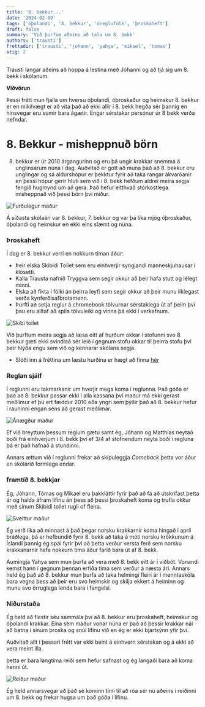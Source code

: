 ```yaml
---
title: '8. bekkur...'
date: '2024-02-09'
tags: ['óþolandi', '8. bekkur', 'óreglufólk', 'þroskaheft']
draft: false
summary: 'Við þurfum aðeins að tala um 8. bekk'
authors: ['trausti']
frettadir: ['trausti', 'johann', 'yahya', 'mikael', 'tomas']
stig: 2
---
```



Trausti langar aðeins að hoppa á lestina með Jóhanni og að tjá sig um 8. bekk í skólanum.


**Viðvörun** 

Þessi frétt mun fjalla um hversu óþolandi, óþroskaður og heimskur 8. bekkur er en mikilvægt er að vita það
að ekki allir í 8. bekk hegða sér þannig en hinsvegar eru sumir bara ágætir.
Engar sérstakar persónur úr 8 bekk verða nefndar.


<TOCInline toc={props.toc} asDisclosure />


# 8. Bekkur - misheppnuð börn


8. bekkur er úr 2010 árgangurinn og eru þá ungir krakkar snemma á unglinsárum núna í dag.
Auðvitað er gott að muna það að 8. bekkur eru unglingar og sá aldurshópur er þekktur fyrir að taka rangar ákvarðanir
en þessi hópur gerir hluti sem við í 8. bekk hefðum aldrei meira segja fengið hugmynd um að gera.
Það hefur eitthvað stórkostlega misheppnað við þessi börn því miður.


![Furðulegur maður](/static/images/faerslur/annad/retarded.jpg)


Á síðasta skólaári var 8. bekkur, 7. bekkur og var þá líka mjög óþroskaður, óþolandi og heimskur en ekki eins 
slæmt og núna.


### Þroskaheft


Í dag er 8. bekkur verri en nokkurn tíman áður:

- Þeir elska Skibidi Toilet sem eru einhverjir syngjandi manneskjuhausar í klósetti.
- Kalla Trausta nafnið Tryggva sem segir okkur að þeir hafa stutt og lélegt minni.
- Elska að fikta í fólki án þeirra leyfi sem segir okkur að þeir munu líklegast verða kynferðisafbrotamenn.
- Þurfti að setja reglur á chromebook tölvurnar sérstaklega út af þeim því þau eru alltaf að spila tölvuleiki og vinna þá ekki í verkefnum.


![Skibi toilet](/static/images/faerslur/annad/skibidi-toilet.webp)


Við þurftum meira segja að læsa eitt af hurðum okkar í stofunni svo 8. bekkur gæti ekki svindlað sér leið í gegnum stofu okkar til þeirra stofu
því þeir hlýða engu sem við og kennarar skólans segja.

- Slóði inn á fréttina um læstu hurðina er hægt að finna [hér](/frettir/stofa-4-lokud)


### Reglan sjálf


Í reglunni eru takmarkanir um hverjir mega koma í reglunna. Það góða er það að 8. bekkur passar ekki í alla kassana því maður má ekki
gerast meðlimur ef þú ert fæddur 2010 eða yngri sem þýðir það að 8. bekkur hefur í rauninni engan séns að gerast meðlimar.


![Ánægður maður](/static/images/faerslur/annad/puttadur-madur.webp)


Ef við breyttum þessum reglum gætu samt ég, Jóhann og Matthías neytað boði frá einhverjum í 8. bekk því ef
3/4 af stofnendum neyta boði í regluna þá er það hafnað á stundinni.


Annars ættum við í reglunni frekar að skipuleggja *Comeback* þetta vor áður en skólárið formlega endar.


### framtíð 8. bekkjar


Ég, Jóhann, Tómas og Mikael eru þakkláttir fyrir það að fá að útskrifast þetta ár
og halda áfram lífinu án þess að þessi þroskaheft koma og trufla okkur með sínum Skibidi toilet rugli of fleira.


![Sveittur maður](/static/images/faerslur/annad/sveittur-madur.webp)


Ég verð líka að minnast á það þegar norsku krakkarnir koma hingað í apríl bráðlega, þá er hefbundið fyrir 8. bekk að taka á móti
norsku krökkunum á Íslandi þannig ég spái fyrir því að þetta verður versta ferð sem norsku krakkanarnir hafa nokkurn tíma áður farið bara út af 8. bekk.

Aumingja Yahya sem mun þurfa að vera með 8. bekk eitt ár í viðbót. Vonandi kemst hann í gegnum þennan erfiða tíma sem verður á næsta ári.
Annars held ég það að 8. bekkur mun þurfa að taka helmingi fleiri ár í menntaskóla bara vegna þess að þeir eru svo heimskir og
skilja ekkert á heiminn og munu svo örruglega lenda bara í fangelsi.


### Niðurstaða


Ég held að flestir séu sammála því að 8. bekkur eru þroskaheft, heimskur og óþolandi krakkar. 
Eina sem maður vonar núna er það að þessir krakkar nái að batna í sínum þroska og snúi lífinu við en ég er ekki bjartsýnn yfir því.


Auðvitað allt í þessari frétt var ekki beint á einhvern sérstakan og á ekki að vera meint illa.

þetta er bara langtíma reiði sem hefur safnast og ég langaði bara að koma henni út.


![Reiður maður](/static/images/faerslur/annad/angry-man.jpg)


Ég held annarsvegar að það sé kominn tími til að róa sér nú aðeins í reiðinni um 8. bekk og frekar hugsa um það góða í lífinu.